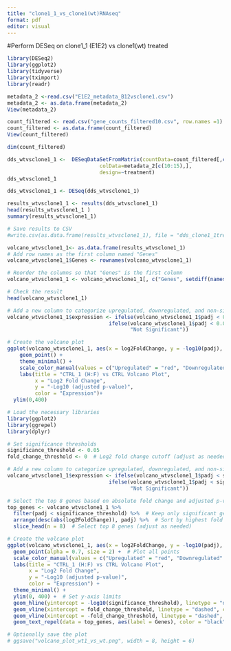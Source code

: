 ---
title: "clone1_1_vs_clone1(wt)RNAseq"
format: pdf
editor: visual
---

#Perform DESeq on clone1_1 (E1E2) vs clone1(wt) treated

```{r}
library(DESeq2)
library(ggplot2)
library(tidyverse)
library(tximport)
library(readr)
```

```{r}
metadata_2 <-read.csv("E1E2_metadata_B12vsclone1.csv")
metadata_2 <- as.data.frame(metadata_2)
View(metadata_2)
```

```{r}
count_filtered <- read.csv("gene_counts_filtered10.csv", row.names =1)
count_filtered <- as.data.frame(count_filtered)
View(count_filtered)

```

```{r}
dim(count_filtered)
```

```{r}
dds_wtvsclone1_1 <-  DESeqDataSetFromMatrix(countData=count_filtered[,c(10:15)], 
                              colData=metadata_2[c(10:15),], 
                              design=~treatment)
dds_wtvsclone1_1
```

```{r}
dds_wtvsclone1_1 <- DESeq(dds_wtvsclone1_1)

```

```{r}
results_wtvsclone1_1 <- results(dds_wtvsclone1_1)
head(results_wtvsclone1_1 )
summary(results_wtvsclone1_1)

```

```{r}
# Save results to CSV
#write.csv(as.data.frame(results_wtvsclone1_1), file = "dds_clone1_1treated_vs_wt.csv")

```

```{r}

volcano_wtvsclone1_1<- as.data.frame(results_wtvsclone1_1)
# Add row names as the first column named "Genes"
volcano_wtvsclone1_1$Genes <- rownames(volcano_wtvsclone1_1)

# Reorder the columns so that "Genes" is the first column
volcano_wtvsclone1_1 <- volcano_wtvsclone1_1[, c("Genes", setdiff(names(volcano_wtvsclone1_1), "Genes"))]

# Check the result
head(volcano_wtvsclone1_1)

```

```{r}
# Add a new column to categorize upregulated, downregulated, and non-significant genes
volcano_wtvsclone1_1$expression <- ifelse(volcano_wtvsclone1_1$padj < 0.05 & volcano_wtvsclone1_1$log2FoldChange > 0, "Upregulated",
                                 ifelse(volcano_wtvsclone1_1$padj < 0.05 & volcano_wtvsclone1_1$log2FoldChange < 0, "Downregulated", 
                                        "Not Significant"))

# Create the volcano plot
ggplot(volcano_wtvsclone1_1, aes(x = log2FoldChange, y = -log10(padj), color = expression)) +
    geom_point() +
    theme_minimal() +
    scale_color_manual(values = c("Upregulated" = "red", "Downregulated" = "blue", "Not Significant" = "gray")) +
    labs(title = "CTRL_1 (H:F) vs CTRL Volcano Plot", 
         x = "Log2 Fold Change", 
         y = "-Log10 (adjusted p-value)", 
         color = "Expression")+
  ylim(0,400)


```

```{r}
# Load the necessary libraries
library(ggplot2)
library(ggrepel)
library(dplyr)

# Set significance thresholds
significance_threshold <- 0.05
fold_change_threshold <- 0  # Log2 fold change cutoff (adjust as needed)

# Add a new column to categorize upregulated, downregulated, and non-significant genes
volcano_wtvsclone1_1$expression <- ifelse(volcano_wtvsclone1_1$padj < significance_threshold & volcano_wtvsclone1_1$log2FoldChange > fold_change_threshold, "Upregulated",
                                 ifelse(volcano_wtvsclone1_1$padj < significance_threshold & volcano_wtvsclone1_1$log2FoldChange < -fold_change_threshold, "Downregulated", 
                                        "Not Significant"))

# Select the top 8 genes based on absolute fold change and adjusted p-value
top_genes <- volcano_wtvsclone1_1 %>%
  filter(padj < significance_threshold) %>%  # Keep only significant genes
  arrange(desc(abs(log2FoldChange)), padj) %>%  # Sort by highest fold change, then lowest adjusted p-value
  slice_head(n = 8)  # Select top 8 genes (adjust as needed)

# Create the volcano plot
ggplot(volcano_wtvsclone1_1, aes(x = log2FoldChange, y = -log10(padj), color = expression)) +
  geom_point(alpha = 0.7, size = 2) +  # Plot all points
  scale_color_manual(values = c("Upregulated" = "red", "Downregulated" = "blue", "Not Significant" = "gray")) +  # Define colors
  labs(title = "CTRL_1 (H:F) vs CTRL Volcano Plot", 
       x = "Log2 Fold Change", 
       y = "-Log10 (adjusted p-value)", 
       color = "Expression") +
  theme_minimal() +
  ylim(0, 400) +  # Set y-axis limits
  geom_hline(yintercept = -log10(significance_threshold), linetype = "dashed", color = "black") +  # P-value cutoff
  geom_vline(xintercept = fold_change_threshold, linetype = "dashed", color = "black") +  # Log2 fold change cutoff
  geom_vline(xintercept = -fold_change_threshold, linetype = "dashed", color = "black") +  # Log2 fold change cutoff
  geom_text_repel(data = top_genes, aes(label = Genes), color = "black", size = 3, max.overlaps = 10)  # Label top genes

# Optionally save the plot
# ggsave("volcano_plot_wt1_vs_wt.png", width = 8, height = 6)
```

